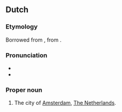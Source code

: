 ==Dutch==

===Etymology===
Borrowed from {{bor|nl|yi|מקום||place, safe haven|tr=mokem|notext=1}}, from {{der|nl|he|מקום||place|tr=makóm}}.

===Pronunciation===
* {{audio|Nl-Mokum.ogg|Audio|lang=nl}}
* {{IPA|/ˈmoːkəm/|lang=nl}}

===Proper noun===
{{wikipedia|lang=en}}
{{nl-noun|n|-|-}}

# {{lb|nl|informal}} The city of [[Amsterdam]], [[The Netherlands]].